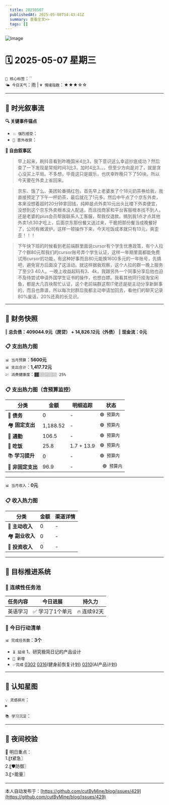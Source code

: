```yaml
---
  title: 20250507
  publishedAt: 2025-05-08T14:43:41Z
  summary: 查看全文>>
  tags: []
---
```


![Image](https://github.com/user-attachments/assets/25f39435-94b8-4bed-a9de-c3fe9d4d4b3f)

# 🗓️ 2025-05-07 星期三  
`🔑 核心标签`：``  
`🌤️ 今日天气`：雨 | `💗 情绪指数`：★★★☆☆   

---


## 🌊 **时光叙事流**
**🔍 关键事件锚点**  
- `💥 强烈感受`：                  
- `🎉 意外收获`：         

**📖 自由叙事区**  
> 早上起来，刷抖音看到昨晚国米4比3，我下意识这么幸运抄底成功？然后查了一下发现是常规时间3比3，加时4比3。。。但至少方向是对了，就是贪心没买上平局。不多想，毕竟这只是娱乐，也庆幸昨晚只下了50块。所以今天要在外卖上省回来。

> 京东、饿了么、美团轮番搞红包，首先早上老婆发了个18元奶茶券给我，我直接预定了下午一杯奶茶，最后就花了1元多。然后中午点了个京东外卖，本来没想着超时20分钟拿回钱，纯粹是点外卖10元出头比楼下外卖便宜，没想到这个京东外卖根本没人配送，而且找商家和平台客服根本找不到人，还是老婆的plus会员帮我联系人工客服，帮我仅退款。搞到我1点才点其他外卖1点30才吃上，后面京东那份餐又送过来，干脆把那份餐当成晚餐好了，公司有微波炉。这样一顿操作下来，今天吃饭成本就只有13元，爽歪歪！！！

> 下午快下班的时候看到老前端群里面说cursor有个学生优惠政策，有个人拉了个群80元帮我们的cursor账号弄个学生认证，这样一年期里面都能免费试用cursor的功能，有这种好事而且80元能换1600多元的一年账号，先搞吧，避免官方后面没了这活动。就这样据我观察，这个人拉的群一晚上服务了至少3 40人。一晚上收益起码有3、4k，我跟另外一个同事分享后他也迫不及待尝试申请外国学生证书的操作，也想白嫖。我看其他同行挂淘宝闲鱼，都是大几百块帮忙认证，这个老前端群这帮IT佬还是挺主动分享新鲜事的，而且也靠谱，所以每次封群后我都主动申请加回去，看他们的聊天记录80%废话，20%还真的长见识。

---

## 💸 **财务快照**
‖ **总负债：409044.9元（房贷） + 14,826.12元（外债）**
‖ **现金流：0元**

### 📋 支出热力图

`📊 当月预算`：**5600元**  
`📊 支出合计`：**1,417.72元**  
`💹 消费健康度`：`▓▓░░░░░░░░ 25%`  
### 📋 支出热力图（含预算监控）
| 分类         | 金额    | 明细追踪                  | 状态           |
|--------------|---------|---------------------------|----------------|
| 🏦 **债务**    | 0   | -    | `🟢 预算内`   |
| 🏘️ **固定支出** | 1,188.52     |  -  | `🟢 预算内`     |
| 🚌 **通勤**     | 106.5     | -      | `🟢 预算内`     |
| 🍜 **吃饭**     |  25.8   | 1.7 + 13.9 | `🟢 预算内`   |
| 📚 **学习提升** | 0      | -      | `🟢 预算内`     |
| 🎲 **非固定支出** | 96.9     |  -  | ` 🟢 预算内`  |
---

`📊 当月收入`：**0元**  

### 📋 收入热力图
| 分类         | 金额    | 渠道详情             |
|--------------|---------|-------------------------|
| 🏦 **主动收入**  | 0                | -        |
| 🏘️ **副业收入**  | 0                | -        |
| 🚌 **投资收入**  | 0                | -        |



---

## 🎯 **目标推进系统**

### 🔄 连续性任务池
| 任务内容                | 今日进展          | 持久力     |
|-------------------------|-------------------|------------|
| 英语学习         | ✅ 学习了1个单元 | 🔥 连续92天  |



### 📌 今日行动清单

`📊 完成任务数`：**3个**  
- `⏳ 延续` 1、研究极简日记的产品设计             
- `🚩 新增`   
- `✅完成` [0302](note://WEB9685e40ae7a6464db1196641a1ffd0ee)   [0316](note://WEBc1fcc89ec3e741538b703e8017b38c9f)(健身前恢复计划)  [0310](note://WEBfc89f9187c014fbe9fab88e2d09b4bde)(AI产品计划)


---

## 🌌 **认知星图**
`💡 灵感碎片`：  
▸ 


`📚 学习沉淀`：  
>    

---

## 🌃 夜间校验

🚀 明日重点：  
1.〖❗紧急〗  
2.〖🛡️防御〗  
3.〖⚡能量〗

---
本人自动发布于：[https://github.com/cutByMine/blog/issues/429](https://github.com/cutByMine/blog/issues/429)
